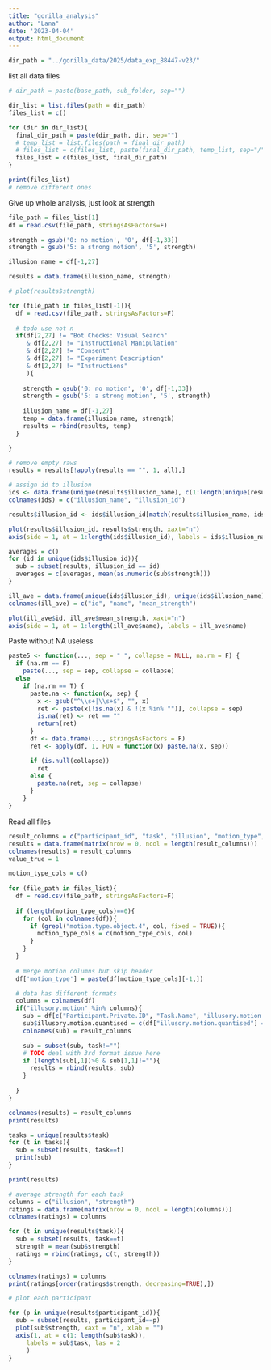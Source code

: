 ```yaml
---
title: "gorilla_analysis"
author: "Lana"
date: '2023-04-04'
output: html_document
---
```


```r
dir_path = "../gorilla_data/2025/data_exp_88447-v23/"

```

list all data files
```r
# dir_path = paste(base_path, sub_folder, sep="")

dir_list = list.files(path = dir_path)
files_list = c()

for (dir in dir_list){
  final_dir_path = paste(dir_path, dir, sep="")
  # temp_list = list.files(path = final_dir_path)
  # files_list = c(files_list, paste(final_dir_path, temp_list, sep="/"))
  files_list = c(files_list, final_dir_path)
}

print(files_list)
# remove different ones
```

Give up whole analysis, just look at strength

```r
file_path = files_list[1]
df = read.csv(file_path, stringsAsFactors=F)

strength = gsub('0: no motion', '0', df[-1,33])
strength = gsub('5: a strong motion', '5', strength)

illusion_name = df[-1,27]

results = data.frame(illusion_name, strength)

# plot(results$strength)

```


```r
for (file_path in files_list[-1]){
  df = read.csv(file_path, stringsAsFactors=F)
  
  # todo use not n
  if(df[2,27] != "Bot Checks: Visual Search" 
     & df[2,27] != "Instructional Manipulation"
     & df[2,27] != "Consent"
     & df[2,27] != "Experiment Description"
     & df[2,27] != "Instructions"
     ){
    
    strength = gsub('0: no motion', '0', df[-1,33])
    strength = gsub('5: a strong motion', '5', strength)
    
    illusion_name = df[-1,27]
    temp = data.frame(illusion_name, strength)
    results = rbind(results, temp)
  }

}

# remove empty raws
results = results[!apply(results == "", 1, all),]
```


```r
# assign id to illusion
ids <- data.frame(unique(results$illusion_name), c(1:length(unique(results$illusion_name))))
colnames(ids) = c("illusion_name", "illusion_id")

results$illusion_id <- ids$illusion_id[match(results$illusion_name, ids$illusion_name)]

plot(results$illusion_id, results$strength, xaxt="n")
axis(side = 1, at = 1:length(ids$illusion_id), labels = ids$illusion_name)
```

```r

averages = c()
for (id in unique(ids$illusion_id)){
  sub = subset(results, illusion_id == id)
  averages = c(averages, mean(as.numeric(sub$strength)))
}

ill_ave = data.frame(unique(ids$illusion_id), unique(ids$illusion_name), averages)
colnames(ill_ave) = c("id", "name", "mean_strength")

```

```r
plot(ill_ave$id, ill_ave$mean_strength, xaxt="n")
axis(side = 1, at = 1:length(ill_ave$name), labels = ill_ave$name)
```


Paste without NA
useless

```r
paste5 <- function(..., sep = " ", collapse = NULL, na.rm = F) {
  if (na.rm == F)
    paste(..., sep = sep, collapse = collapse)
  else
    if (na.rm == T) {
      paste.na <- function(x, sep) {
        x <- gsub("^\\s+|\\s+$", "", x)
        ret <- paste(x[!is.na(x) & !(x %in% "")], collapse = sep)
        is.na(ret) <- ret == ""
        return(ret)
      }
      df <- data.frame(..., stringsAsFactors = F)
      ret <- apply(df, 1, FUN = function(x) paste.na(x, sep))

      if (is.null(collapse))
        ret
      else {
        paste.na(ret, sep = collapse)
      }
    }
}
```

Read all files

```r

result_columns = c("participant_id", "task", "illusion", "motion_type", "strength")
results = data.frame(matrix(nrow = 0, ncol = length(result_columns))) 
colnames(results) = result_columns
value_true = 1

motion_type_cols = c()
  
for (file_path in files_list){
  df = read.csv(file_path, stringsAsFactors=F)
  
  if (length(motion_type_cols)==0){
    for (col in colnames(df)){
      if (grepl("motion.type.object.4", col, fixed = TRUE)){
        motion_type_cols = c(motion_type_cols, col)
      }
    }
  }
  
  # merge motion columns but skip header
  df['motion_type'] = paste(df[motion_type_cols][-1,])

  # data has different formats
  columns = colnames(df)
  if("illusory.motion" %in% columns){
    sub = df[c("Participant.Private.ID", "Task.Name", "illusory.motion.quantised", "motion_type", "response.1.1.quantised")]
    sub$illusory.motion.quantised = c(df["illusory.motion.quantised"] == value_true)
    colnames(sub) = result_columns

    sub = subset(sub, task!="")
    # TODO deal with 3rd format issue here
    if (length(sub[,1])>0 & sub[1,1]!=""){
      results = rbind(results, sub)
    }
    
  } 
}

colnames(results) = result_columns
print(results)

tasks = unique(results$task)
for (t in tasks){
  sub = subset(results, task==t)
  print(sub)
}
```

```r
print(results)

# average strength for each task
columns = c("illusion", "strength") 
ratings = data.frame(matrix(nrow = 0, ncol = length(columns))) 
colnames(ratings) = columns

for (t in unique(results$task)){
  sub = subset(results, task==t)
  strength = mean(sub$strength)
  ratings = rbind(ratings, c(t, strength))
}

colnames(ratings) = columns
print(ratings[order(ratings$strength, decreasing=TRUE),])

# plot each participant

for (p in unique(results$participant_id)){
  sub = subset(results, participant_id==p)
  plot(sub$strength, xaxt = "n", xlab = "")
  axis(1, at = c(1: length(sub$task)),
     labels = sub$task, las = 2
     )
}

```


